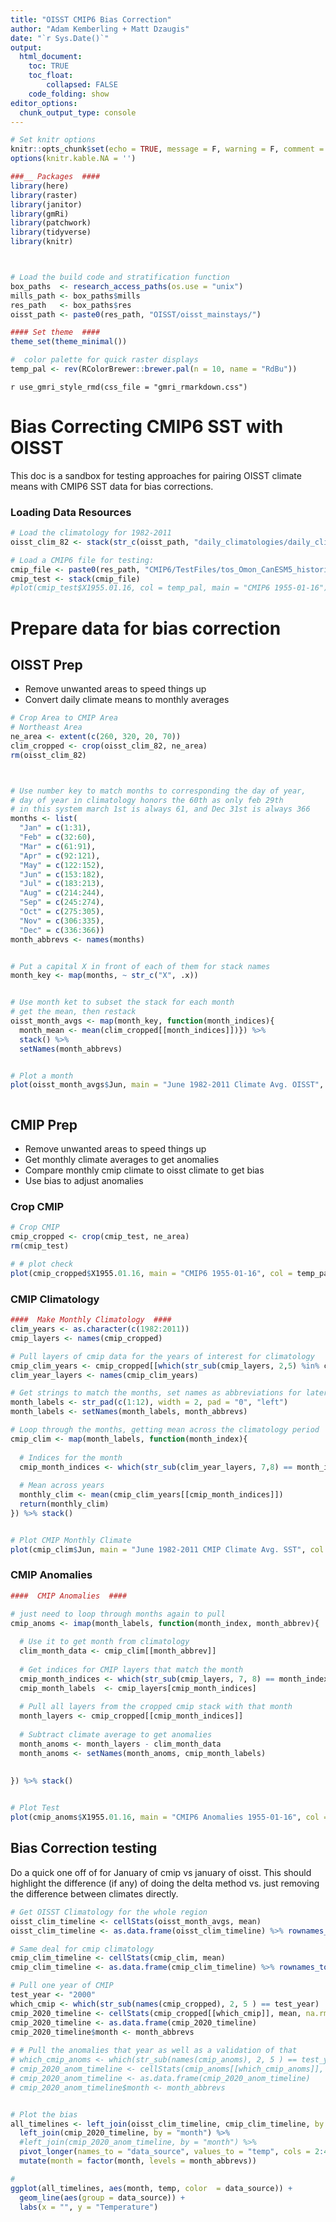 ```yaml
---
title: "OISST CMIP6 Bias Correction"
author: "Adam Kemberling + Matt Dzaugis"
date: "`r Sys.Date()`"
output: 
  html_document:
    toc: TRUE
    toc_float:
        collapsed: FALSE
    code_folding: show
editor_options: 
  chunk_output_type: console
---
```


```r

# Set knitr options
knitr::opts_chunk$set(echo = TRUE, message = F, warning = F, comment = NA)
options(knitr.kable.NA = '')

###__ Packages  ####
library(here)
library(raster)
library(janitor)
library(gmRi)
library(patchwork)
library(tidyverse)
library(knitr)



# Load the build code and stratification function
box_paths  <- research_access_paths(os.use = "unix")
mills_path <- box_paths$mills
res_path   <- box_paths$res
oisst_path <- paste0(res_path, "OISST/oisst_mainstays/")

#### Set theme  ####
theme_set(theme_minimal())

#  color palette for quick raster displays
temp_pal <- rev(RColorBrewer::brewer.pal(n = 10, name = "RdBu"))

```

`r use_gmri_style_rmd(css_file = "gmri_rmarkdown.css")`

# Bias Correcting CMIP6 SST with OISST 

This doc is a sandbox for testing approaches for pairing OISST climate means with CMIP6 SST data for bias corrections.

### Loading Data Resources  

```r

# Load the climatology for 1982-2011
oisst_clim_82 <- stack(str_c(oisst_path, "daily_climatologies/daily_clims_1982to2011.nc"))

# Load a CMIP6 file for testing:
cmip_file <- paste0(res_path, "CMIP6/TestFiles/tos_Omon_CanESM5_historical_r1i1p2f1_gn_195501-201412.nc.1x1.nc")
cmip_test <- stack(cmip_file)
#plot(cmip_test$X1955.01.16, col = temp_pal, main = "CMIP6 1955-01-16")

```

# Prepare data for bias correction


## OISST Prep

 - Remove unwanted areas to speed things up
 - Convert daily climate means to monthly averages

```r


# Crop Area to CMIP Area
# Northeast Area
ne_area <- extent(c(260, 320, 20, 70))
clim_cropped <- crop(oisst_clim_82, ne_area)
rm(oisst_clim_82)



# Use number key to match months to corresponding the day of year,
# day of year in climatology honors the 60th as only feb 29th
# in this system march 1st is always 61, and Dec 31st is always 366
months <- list(
  "Jan" = c(1:31),
  "Feb" = c(32:60),
  "Mar" = c(61:91),
  "Apr" = c(92:121),
  "May" = c(122:152),
  "Jun" = c(153:182),
  "Jul" = c(183:213),
  "Aug" = c(214:244),
  "Sep" = c(245:274),
  "Oct" = c(275:305),
  "Nov" = c(306:335),
  "Dec" = c(336:366))
month_abbrevs <- names(months)


# Put a capital X in front of each of them for stack names
month_key <- map(months, ~ str_c("X", .x))


# Use month ket to subset the stack for each month
# get the mean, then restack
oisst_month_avgs <- map(month_key, function(month_indices){
  month_mean <- mean(clim_cropped[[month_indices]])}) %>% 
  stack() %>% 
  setNames(month_abbrevs)


# Plot a month
plot(oisst_month_avgs$Jun, main = "June 1982-2011 Climate Avg. OISST", col = temp_pal)



```


## CMIP Prep {.tabset .tabset-pills}

 - Remove unwanted areas to speed things up   
 - Get monthly climate averages to get anomalies   
 - Compare monthly cmip climate to oisst climate to get bias   
 - Use bias to adjust anomalies   
 
### Crop CMIP

```r

# Crop CMIP
cmip_cropped <- crop(cmip_test, ne_area)
rm(cmip_test)

# # plot check
plot(cmip_cropped$X1955.01.16, main = "CMIP6 1955-01-16", col = temp_pal)
```

### CMIP Climatology

```r
####  Make Monthly Climatology  ####
clim_years <- as.character(c(1982:2011))
cmip_layers <- names(cmip_cropped)

# Pull layers of cmip data for the years of interest for climatology
cmip_clim_years <- cmip_cropped[[which(str_sub(cmip_layers, 2,5) %in% clim_years)]]
clim_year_layers <- names(cmip_clim_years)

# Get strings to match the months, set names as abbreviations for later
month_labels <- str_pad(c(1:12), width = 2, pad = "0", "left")
month_labels <- setNames(month_labels, month_abbrevs)

# Loop through the months, getting mean across the climatology period
cmip_clim <- map(month_labels, function(month_index){
  
  # Indices for the month
  cmip_month_indices <- which(str_sub(clim_year_layers, 7,8) == month_index)
  
  # Mean across years
  monthly_clim <- mean(cmip_clim_years[[cmip_month_indices]])
  return(monthly_clim)
}) %>% stack()


# Plot CMIP Monthly Climate
plot(cmip_clim$Jun, main = "June 1982-2011 CMIP Climate Avg. SST", col = temp_pal)
```

### CMIP Anomalies

```r
####  CMIP Anomalies  ####

# just need to loop through months again to pull
cmip_anoms <- imap(month_labels, function(month_index, month_abbrev){
  
  # Use it to get month from climatology
  clim_month_data <- cmip_clim[[month_abbrev]]
  
  # Get indices for CMIP layers that match the month
  cmip_month_indices <- which(str_sub(cmip_layers, 7, 8) == month_index)
  cmip_month_labels  <- cmip_layers[cmip_month_indices]
  
  # Pull all layers from the cropped cmip stack with that month
  month_layers <- cmip_cropped[[cmip_month_indices]]
  
  # Subtract climate average to get anomalies
  month_anoms <- month_layers - clim_month_data
  month_anoms <- setNames(month_anoms, cmip_month_labels)
  
  
}) %>% stack()


# Plot Test
plot(cmip_anoms$X1955.01.16, main = "CMIP6 Anomalies 1955-01-16", col = temp_pal)

```



## Bias Correction testing

Do a quick one off of for January of cmip vs january of oisst. This should highlight the difference (if any) of doing the delta method vs. just removing the difference between climates directly.


```r
# Get OISST Climatology for the whole region
oisst_clim_timeline <- cellStats(oisst_month_avgs, mean)
oisst_clim_timeline <- as.data.frame(oisst_clim_timeline) %>% rownames_to_column(var = "month")

# Same deal for cmip climatology
cmip_clim_timeline <- cellStats(cmip_clim, mean)
cmip_clim_timeline <- as.data.frame(cmip_clim_timeline) %>% rownames_to_column(var = "month")

# Pull one year of CMIP
test_year <- "2000"
which_cmip <- which(str_sub(names(cmip_cropped), 2, 5 ) == test_year) 
cmip_2020_timeline <- cellStats(cmip_cropped[[which_cmip]], mean, na.rm = T)
cmip_2020_timeline <- as.data.frame(cmip_2020_timeline) 
cmip_2020_timeline$month <- month_abbrevs
  
# # Pull the anomalies that year as well as a validation of that
# which_cmip_anoms <- which(str_sub(names(cmip_anoms), 2, 5 ) == test_year) 
# cmip_2020_anom_timeline <- cellStats(cmip_anoms[[which_cmip_anoms]], mean, na.rm = T)
# cmip_2020_anom_timeline <- as.data.frame(cmip_2020_anom_timeline)
# cmip_2020_anom_timeline$month <- month_abbrevs


# Plot the bias
all_timelines <- left_join(oisst_clim_timeline, cmip_clim_timeline, by = "month") %>% 
  left_join(cmip_2020_timeline, by = "month") %>% 
  #left_join(cmip_2020_anom_timeline, by = "month") %>% 
  pivot_longer(names_to = "data_source", values_to = "temp", cols = 2:4) %>% 
  mutate(month = factor(month, levels = month_abbrevs))

#
ggplot(all_timelines, aes(month, temp, color  = data_source)) +
  geom_line(aes(group = data_source)) +
  labs(x = "", y = "Temperature")


```

